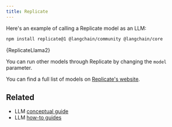 ```yaml
---
title: Replicate
---
```


Here's an example of calling a Replicate model as an LLM:


<IntegrationInstallTooltip/>

```bash npm2yarn
npm install replicate@1 @langchain/community @langchain/core
```


<CodeBlock language="typescript">{ReplicateLlama2}</CodeBlock>

You can run other models through Replicate by changing the `model` parameter.

You can find a full list of models on [Replicate's website](https://replicate.com/explore).

## Related

- LLM [conceptual guide](/oss/concepts/text_llms)
- LLM [how-to guides](/oss/how-to/#llms)
